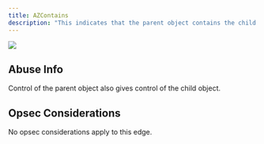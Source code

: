 ---
title: AZContains
description: "This indicates that the parent object contains the child object, such as a resource group containing a virtual machine, or a tenant “containing” a subscription."
---
<Frame>
  <img src="/assets/image-2-1.png"/>
</Frame>

## Abuse Info

Control of the parent object also gives control of the child object.

## Opsec Considerations

No opsec considerations apply to this edge.

